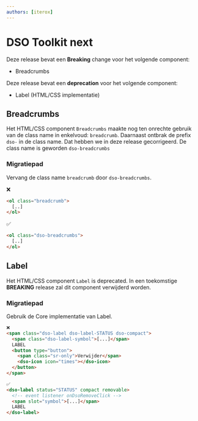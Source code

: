```yaml
---
authors: [iterox]
---
```


# DSO Toolkit next

Deze release bevat een **Breaking** change voor het volgende component:

- Breadcrumbs

Deze release bevat een **deprecation** voor het volgende component:

- Label (HTML/CSS implementatie)

<!-- truncate -->

## Breadcrumbs

Het HTML/CSS component `Breadcrumbs` maakte nog ten onrechte gebruik van de class name in enkelvoud: `breadcrumb`.
Daarnaast ontbrak de prefix `dso-` in de class name. Dat hebben we in deze release gecorrigeerd. De class name is
geworden `dso-breadcrumbs`

### Migratiepad

Vervang de class name `breadcrumb` door `dso-breadcrumbs`.

❌

```html
<ol class="breadcrumb">
  [..]
</ol>
```

✅

```html
<ol class="dso-breadcrumbs">
  [..]
</ol>
```

## Label

Het HTML/CSS component `Label` is deprecated. In een toekomstige **BREAKING** release zal dit component verwijderd
worden.

### Migratiepad

Gebruik de Core implementatie van Label.

```html
❌
<span class="dso-label dso-label-STATUS dso-compact">
  <span class="dso-label-symbol">[...]</span>
  LABEL
  <button type="button">
    <span class="sr-only">Verwijder</span>
    <dso-icon icon="times"></dso-icon>
  </button>
</span>

✅
<dso-label status="STATUS" compact removable>
  <!-- event listener onDsoRemoveClick -->
  <span slot="symbol">[...]</span>
  LABEL
</dso-label>
```
